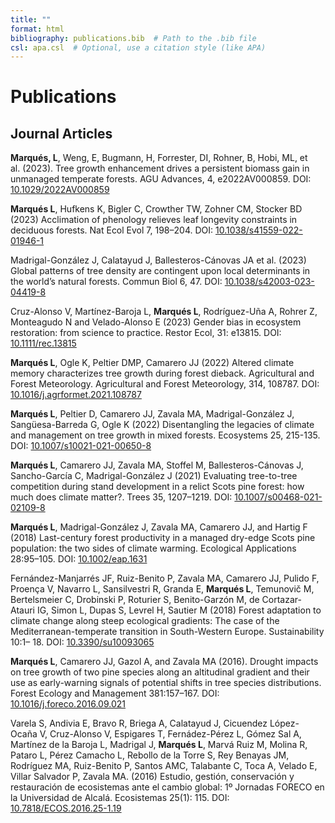 ```yaml
---
title: ""
format: html
bibliography: publications.bib  # Path to the .bib file
csl: apa.csl  # Optional, use a citation style (like APA)
---
```


# Publications

## Journal Articles

**Marqués, L**, Weng, E, Bugmann, H, Forrester, DI, Rohner, B, Hobi, ML, et al. (2023). Tree growth enhancement drives a persistent biomass gain in unmanaged temperate forests. AGU Advances, 4, e2022AV000859. DOI: [10.1029/2022AV000859](https://doi.org/10.1029/2022AV000859)

**Marqués L**, Hufkens K, Bigler C, Crowther TW, Zohner CM, Stocker BD (2023) Acclimation of phenology relieves leaf longevity constraints in deciduous forests. Nat Ecol Evol 7, 198–204. DOI: [10.1038/s41559-022-01946-1](https://doi.org/10.1038/s41559-022-01946-1)

Madrigal-González J, Calatayud J, Ballesteros-Cánovas JA et al. (2023) Global patterns of tree density are contingent upon local determinants in the world’s natural forests. Commun Biol 6, 47. DOI: [10.1038/s42003-023-04419-8](https://doi.org/10.1038/s42003-023-04419-8)

Cruz-Alonso V, Martínez-Baroja L, **Marqués L**, Rodríguez-Uña A, Rohrer Z, Monteagudo N and Velado-Alonso E (2023) Gender bias in ecosystem restoration: from science to practice. Restor Ecol, 31: e13815. DOI: [10.1111/rec.13815](https://doi.org/10.1111/rec.13815)

**Marqués L**, Ogle K, Peltier DMP, Camarero JJ (2022) Altered climate memory characterizes tree growth during forest dieback. Agricultural and Forest Meteorology. Agricultural and Forest Meteorology, 314, 108787. DOI: [10.1016/j.agrformet.2021.108787](https://doi.org/10.1016/j.agrformet.2021.108787)

**Marqués L**, Peltier D, Camarero JJ, Zavala MA, Madrigal-González J, Sangüesa-Barreda G, Ogle K (2022) Disentangling the legacies of climate and management on tree growth in mixed forests. Ecosystems 25, 215-135. DOI: [10.1007/s10021-021-00650-8](https://doi.org/10.1007/s10021-021-00650-8)

**Marqués L**, Camarero JJ, Zavala MA, Stoffel M, Ballesteros-Cánovas J, Sancho-García C, Madrigal-González J (2021) Evaluating tree-to-tree competition during stand development in a relict Scots pine forest: how much does climate matter?. Trees 35, 1207–1219. DOI: [10.1007/s00468-021-02109-8](https://doi.org/10.1007/s00468-021-02109-8)

**Marqués L**, Madrigal-González J, Zavala MA, Camarero JJ, and Hartig F (2018) Last-century forest productivity in a managed dry-edge Scots pine population: the two sides of climate warming. Ecological Applications 28:95–105. DOI: [10.1002/eap.1631](https://doi.org/10.1002/eap.1631)

Fernández-Manjarrés JF, Ruiz-Benito P, Zavala MA, Camarero JJ, Pulido F, Proença V, Navarro L, Sansilvestri R, Granda E, **Marqués L**, Temunovič M, Bertelsmeier C, Drobinski P, Roturier S, Benito-Garzón M, de Cortazar-Atauri IG, Simon L, Dupas S, Levrel H, Sautier M (2018) Forest adaptation to climate change along steep ecological gradients: The case of the Mediterranean-temperate transition in South-Western Europe. Sustainability 10:1– 18. DOI: [10.3390/su10093065](https://doi.org/10.3390/su10093065)

**Marqués L**, Camarero JJ, Gazol A, and Zavala MA (2016). Drought impacts on tree growth of two pine species along an altitudinal gradient and their use as early-warning signals of potential shifts in tree species distributions. Forest Ecology and Management 381:157–167. DOI: [10.1016/j.foreco.2016.09.021](https://doi.org/10.1016/j.foreco.2016.09.021)

Varela S, Andivia E, Bravo R, Briega A, Calatayud J, Cicuendez López-Ocaña V, Cruz-Alonso V, Espigares T, Fernádez-Pérez L, Gómez Sal A, Martínez de la Baroja L, Madrigal J, **Marqués L**, Marvá Ruiz M, Molina R, Pataro L, Pérez Camacho L, Rebollo de la Torre S, Rey Benayas JM, Rodríguez MA, Ruiz-Benito P, Santos AMC, Talabante C, Toca A, Velado E, Villar Salvador P, Zavala MA. (2016) Estudio, gestión, conservación y restauración de ecosistemas ante el cambio global: 1º Jornadas FORECO en la Universidad de Alcalá. Ecosistemas 25(1): 115.  DOI: [10.7818/ECOS.2016.25-1.19](https://doi.org/10.7818/ECOS.2016.25-1.19)

